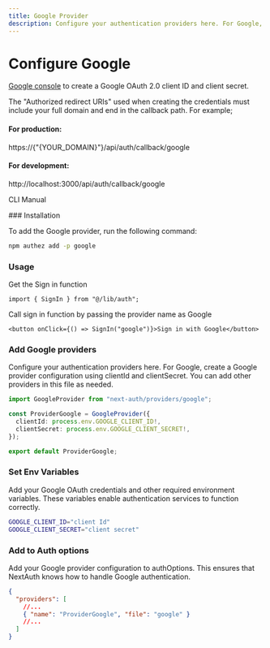 ---
title: Google Provider
description: Configure your authentication providers here. For Google, create a Google provider configuration using clientId and clientSecret. You can add other providers in this file as needed.
---

# Configure Google

[Google console](https://console.cloud.google.com/apis/credentials) to create a Google OAuth 2.0 client ID and client secret.

The "Authorized redirect URIs" used when creating the credentials must include your full domain and end in the callback path. For example;

#### For production:

<Callout>https://{"{YOUR_DOMAIN}"}/api/auth/callback/google</Callout>

#### For development:

<Callout>http://localhost:3000/api/auth/callback/google</Callout>

<Tabs defaultValue="cli">

<TabsList>

  <TabsTrigger value="cli">CLI</TabsTrigger>
  <TabsTrigger value="manual">Manual</TabsTrigger>
</TabsList>

<TabsContent value="cli">
  <Steps>
  ### Installation

To add the Google provider, run the following command:

```bash
npm authez add -p google
```

### Usage

Get the Sign in function

```tsx
import { SignIn } from "@/lib/auth";
```

Call sign in function by passing the provider name as Google

```tsx
<button onClick={() => SignIn("google")}>Sign in with Google</button>
```

  </Steps>
</TabsContent>

<TabsContent value="manual">
<Steps>

### Add Google providers

Configure your authentication providers here. For Google, create a Google provider configuration using clientId and clientSecret. You can add other providers in this file as needed.

```ts title="lib/auth/providers/google.tsx"
import GoogleProvider from "next-auth/providers/google";

const ProviderGoogle = GoogleProvider({
  clientId: process.env.GOOGLE_CLIENT_ID!,
  clientSecret: process.env.GOOGLE_CLIENT_SECRET!,
});

export default ProviderGoogle;
```

### Set Env Variables

Add your Google OAuth credentials and other required environment variables. These variables enable authentication services to function correctly.

```bash title=".env.local"
GOOGLE_CLIENT_ID="client Id"
GOOGLE_CLIENT_SECRET="client secret"
```

### Add to Auth options

Add your Google provider configuration to authOptions. This ensures that NextAuth knows how to handle Google authentication.

```json title="lib/auth/providers.json"
{
  "providers": [
    //...
    { "name": "ProviderGoogle", "file": "google" }
    //...
  ]
}
```

</Steps>
</TabsContent>

</Tabs>
